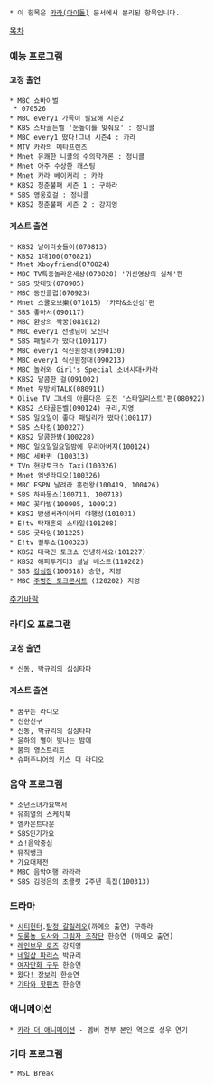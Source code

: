  * 이 항목은 [[카라(아이돌)]] 문서에서 분리된 항목입니다.

[[목차]]

=== 예능 프로그램 ===
==== 고정 출연 ====
 * MBC 쇼바이벌
  * 070526
 * MBC every1 가족이 필요해 시즌2
 * KBS 스타골든벨 '눈높이를 맞춰요' : 정니콜
 * MBC every1 떴다!그녀 시즌4 : 카라
 * MTV 카라의 메타프렌즈
 * Mnet 유쾌한 니콜의 수의학개론 : 정니콜
 * Mnet 아주 수상한 캐스팅
 * Mnet 카라 베이커리 : 카라
 * KBS2 청춘불패 시즌 1 : 구하라
 * SBS 영웅호걸 : 정니콜
 * KBS2 청춘불패 시즌 2 : 강지영

==== 게스트 출연 ====
 * KBS2 날아라슛돌이(070813)
 * KBS2 1대100(070821) 
 * Mnet Xboyfriend(070824)
 * MBC TV특종놀라운세상(070828) '귀신영상의 실체'편
 * SBS 맛대맛(070905)
 * MBC 동안클럽(070923)
 * Mnet 스쿨오브樂(071015) '카라&초신성'편
 * SBS 좋아서(090117)
 * MBC 환상의 짝꿍(081012)
 * MBC every1 선생님이 오신다
 * SBS 패밀리가 떴다(100117)
 * MBC every1 식신원정대(090130)
 * MBC every1 식신원정대(090213)
 * MBC 놀러와 Girl's Special 소녀시대+카라
 * KBS2 달콤한 걸(091002)
 * Mnet 무방비TALK(080911)
 * Olive TV 그녀의 아름다운 도전 '스타일리스트'편(080922)
 * KBS2 스타골든벨(090124) 규리,지영
 * SBS 일요일이 좋다 패밀리가 떴다(100117)
 * SBS 스타킹(100227)
 * KBS2 달콤한밤(100228)
 * MBC 일요일일요일밤에 우리아버지(100124)
 * MBC 세바퀴 (100313)
 * TVn 현장토크쇼 Taxi(100326)
 * Mnet 엠넷라디오(100326)
 * MBC ESPN 날려라 홈런왕(100419, 100426)
 * SBS 하하몽쇼(100711, 100718)
 * MBC 꽃다발(100905, 100912)
 * KBS2 밤샘버라이어티 야행성(101031)
 * E!tv 탁재훈의 스타일(101208)
 * SBS 굿타임(101225)
 * E!tv 컬투쇼(100323)
 * KBS2 대국민 토크쇼 안녕하세요(101227)
 * KBS2 해피투게더3 설날 베스트(110202)
 * SBS [[강심장]](100518) 승연, 지영
 * MBC [[주병진 토크콘서트]] (120202) 지영
[[추가바람]]
=== 라디오 프로그램 ===
==== 고정 출연 ====
 * 신동, 박규리의 심심타파
==== 게스트 출연 ====
 * 꿈꾸는 라디오
 * 친한친구
 * 신동, 박규리의 심심타파
 * 윤하의 별이 빛나는 밤에
 * 붐의 영스트리트
 * 슈퍼주니어의 키스 더 라디오
=== 음악 프로그램 ===
 * 소년소녀가요백서
 * 유희열의 스케치북
 * 엠카운트다운
 * SBS인기가요
 * 쇼!음악중심
 * 뮤직뱅크
 * 가요대제전
 * MBC 음악여행 라라라
 * SBS 김정은의 초콜릿 2주년 특집(100313)
=== 드라마 ===
 * [[시티헌터]].[[탐정 갈릴레오]](까메오 출연) 구하라
 * [[도롱뇽 도사와 그림자 조작단]] 한승연 (까메오 출연)
 * [[레인보우 로즈]] 강지영
 * [[네일샵 파리스]] 박규리
 * [[여자만화 구두]] 한승연
 * [[왔다! 장보리]] 한승연
 * [[기타와 핫팬츠]] 한승연

=== 애니메이션 ===
 * [[카라 더 애니메이션]] - 멤버 전부 본인 역으로 성우 연기
=== 기타 프로그램 ===
 * MSL Break
